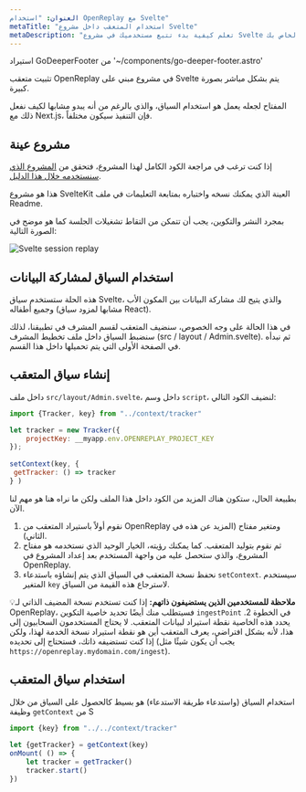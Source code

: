 ```yaml
---
العنوان: "استخدام OpenReplay مع Svelte"
metaTitle: "استخدام المتعقب داخل مشروع Svelte"
metaDescription: "تعلم كيفية بدء تتبع مستخدميك في مشروع Svelte الخاص بك"
---
```

استيراد GoDeeperFooter من '~/components/go-deeper-footer.astro'

تثبيت متعقب OpenReplay في مشروع مبني على Svelte يتم بشكل مباشر بصورة كبيرة.

المفتاح لجعله يعمل هو استخدام السياق، والذي بالرغم من أنه يبدو مشابها لكيف نفعل ذلك مع Next.js، فإن التنفيذ سيكون مختلفاً.

## مشروع عينة

إذا كنت ترغب في مراجعة الكود الكامل لهذا المشروع، فتحقق من [المشروع الذي سنستخدمه خلال هذا الدليل](https://github.com/deleteman/openreplay-svelte-example).

هذا هو مشروع SvelteKit العينة الذي يمكنك نسخه واختباره بمتابعة التعليمات في ملف Readme.

بمجرد النشر والتكوين، يجب أن تتمكن من التقاط تشغيلات الجلسة كما هو موضح في الصورة التالية:

![Svelte session replay](images/svelte-session.png)

## استخدام السياق لمشاركة البيانات

هذه الحلة ستستخدم سياق Svelte، والذي يتيح لك مشاركة البيانات بين المكون الأب وجميع أطفاله (مشابها لمزود سياق React).

في هذا الحالة على وجه الخصوص، سنضيف المتعقب لقسم المشرف في تطبيقنا، لذلك سنضبط السياق داخل ملف تخطيط المشرف (src / layout / Admin.svelte). ثم نبدأه في الصفحة الأولى التي يتم تحميلها داخل هذا القسم.

## إنشاء سياق المتعقب

داخل ملف `src/layout/Admin.svelte`، داخل وسم `script`، لنضيف الكود التالي:


```jsx
import {Tracker, key} from "../context/tracker"

let tracker = new Tracker({
    projectKey: __myapp.env.OPENREPLAY_PROJECT_KEY
});
  
setContext(key, {
 getTracker: () => tracker
} )
```


بطبيعة الحال، ستكون هناك المزيد من الكود داخل هذا الملف ولكن ما نراه هنا هو مهم لنا الآن.

1. نقوم أولاً باستيراد المتعقب من OpenReplay ومتغير مفتاح (المزيد عن هذه في الثاني).
2. ثم نقوم بتوليد المتعقب. كما يمكنك رؤيته، الخيار الوحيد الذي نستخدمه هو مفتاح المشروع، والذي ستحصل عليه من واجهة المستخدم بعد إعداد المشروع في OpenReplay.
3. نحفظ نسخة المتعقب في السياق الذي يتم إنشاؤه باستدعاء `setContext`. سيستخدم المتغير `key` لاسترجاع هذه القيمة من السياق.

💡**ملاحظة للمستخدمين الذين يستضيفون ذاتهم:** إذا كنت تستخدم نسخة المضيف الذاتي لـ OpenReplay، فسيتطلب منك أيضًا تحديد خاصية التكوين `ingestPoint` في الخطوة 2. يحدد هذه الخاصية نقطة استيراد لبيانات المتعقب. لا يحتاج المستخدمون السحابيون إلى هذا، لأنه بشكل افتراضي، يعرف المتعقب أين هو نقطة استيراد نسخة الخدمة لهذا، ولكن إذا كنت تستضيفه ذاتك، فستحتاج إلى تحديده (يجب أن يكون شيئًا مثل `https://openreplay.mydomain.com/ingest`).

## استخدام سياق المتعقب

استخدام السياق (واستدعاء طريقة الاستدعاء) هو بسيط كالحصول على السياق من خلال وظيفة `getContext` من S
```jsx
import {key} from "../../context/tracker"
  
let {getTracker} = getContext(key)
onMount( () => {
	let tracker = getTracker()
	tracker.start()
})
```
